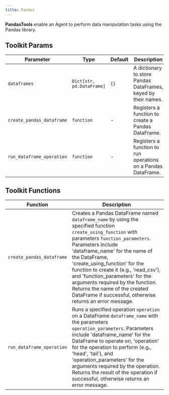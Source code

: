 ```yaml
---
title: Pandas
---
```


**PandasTools** enable an Agent to perform data manipulation tasks using the Pandas library.

## Toolkit Params

| Parameter | Type | Default | Description |
|-----------|------|---------|-------------|
| `dataframes` | `Dict[str, pd.DataFrame]` | `{}` | A dictionary to store Pandas DataFrames, keyed by their names. |
| `create_pandas_dataframe` | `function` | - | Registers a function to create a Pandas DataFrame. |
| `run_dataframe_operation` | `function` | - | Registers a function to run operations on a Pandas DataFrame. |

## Toolkit Functions

| Function | Description |
|----------|-------------|
| `create_pandas_dataframe` | Creates a Pandas DataFrame named `dataframe_name` by using the specified function `create_using_function` with parameters `function_parameters`. Parameters include 'dataframe_name' for the name of the DataFrame, 'create_using_function' for the function to create it (e.g., 'read_csv'), and 'function_parameters' for the arguments required by the function. Returns the name of the created DataFrame if successful, otherwise returns an error message. |
| `run_dataframe_operation` | Runs a specified operation `operation` on a DataFrame `dataframe_name` with the parameters `operation_parameters`. Parameters include 'dataframe_name' for the DataFrame to operate on, 'operation' for the operation to perform (e.g., 'head', 'tail'), and 'operation_parameters' for the arguments required by the operation. Returns the result of the operation if successful, otherwise returns an error message. |
